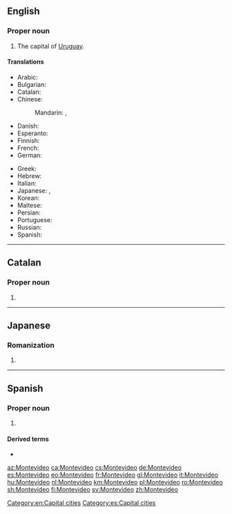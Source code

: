 ==English==
{{wikipedia}}

===Proper noun===
{{en-proper noun}}

# The capital of [[Uruguay]].

====Translations====
{{trans-top|capital of Uruguay}}
* Arabic: {{t|ar|مُونْتِيفِيدِيُو|m|tr=muntifīdiyū}}
* Bulgarian: {{t|bg|Монтевиде́о}}
* Catalan: {{t+|ca|Montevideo}}
* Chinese:
*: Mandarin: {{t+|cmn|蒙得維的亞|sc=Hani}}, {{t+|cmn|蒙得维的亚|tr=Mēngdéwéidíyà|sc=Hani}}
* Danish: {{t|da|Montevideo}}
* Esperanto: {{t+|eo|Montevideo}}
* Finnish: {{t+|fi|Montevideo}}
* French: {{t+|fr|Montevideo|m}}
* German: {{t+|de|Montevideo|n}}
{{trans-mid}}
* Greek: {{t|el|Μοντεβιδέο}}
* Hebrew: {{t|he|מונטווידאו|f|sc=Hebr}}
* Italian: {{t+|it|Montevideo}}
* Japanese: {{t|ja|モンテヴィデオ|tr=Montevideo}}, {{t|ja|モンテビデオ|tr=Montebideo}}
* Korean: {{t|ko|^몬테비데오|sc=Kore}}
* Maltese: {{t|mt|Montevideo}}
* Persian: {{t|fa|مونتویدئو|tr=Montevideo|sc=fa-Arab}}
* Portuguese: {{t+|pt|Montevidéu}}
* Russian: {{t+|ru|Монтевиде́о|m|tr=Montɛvidɛ́o}}
* Spanish: {{t+|es|Montevideo}}
{{trans-bottom}}

[[Category:en:Capital cities]]
----
==Catalan==

===Proper noun===
{{ca-proper noun|m}}

# {{l|en|Montevideo}}

----

==Japanese==

===Romanization===
{{ja-romaji}}

# {{ja-romanization of|モンテヴィデオ}}
----
==Spanish==

===Proper noun===
{{es-proper noun}}

# {{l|en|Montevideo}}

====Derived terms====
* {{l|es|montevideano}}

[[Category:es:Capital cities]]

[[az:Montevideo]]
[[ca:Montevideo]]
[[cs:Montevideo]]
[[de:Montevideo]]
[[es:Montevideo]]
[[eo:Montevideo]]
[[fr:Montevideo]]
[[gl:Montevideo]]
[[it:Montevideo]]
[[hu:Montevideo]]
[[nl:Montevideo]]
[[km:Montevideo]]
[[pl:Montevideo]]
[[ro:Montevideo]]
[[sh:Montevideo]]
[[fi:Montevideo]]
[[sv:Montevideo]]
[[zh:Montevideo]]